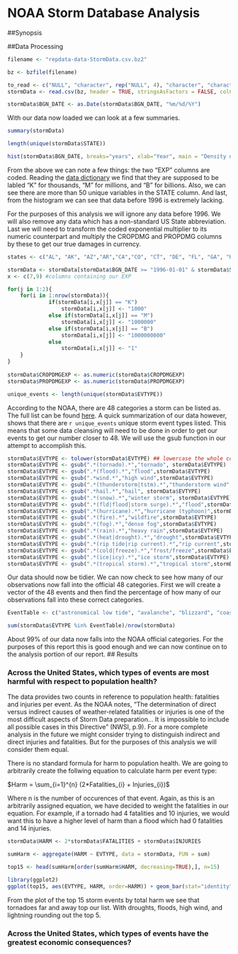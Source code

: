 NOAA Storm Database Analysis
============================

##Synopsis


##Data Processing

```r
filename <- "repdata-data-StormData.csv.bz2"

bz <- bzfile(filename)

to_read <- c("NULL", "character", rep("NULL", 4), "character", "character", rep("NULL", 14), "numeric", "numeric", "numeric", "character", "numeric", "character", rep("NULL", 3), "numeric", "numeric", rep("NULL", 3), "numeric")
stormData <- read.csv(bz, header = TRUE, stringsAsFactors = FALSE, colClasses = to_read)

stormData$BGN_DATE <- as.Date(stormData$BGN_DATE, "%m/%d/%Y")
```
With our data now loaded we can look at a few summaries.
```r
summary(stormData)

length(unique(stormData$STATE))

hist(stormData$BGN_DATE, breaks="years", xlab="Year", main = "Density of Data Per Year", col = "blue")
```
From the above we can note a few things: the two "EXP" columns are coded. Reading the [data dictionary](https://d396qusza40orc.cloudfront.net/repdata%2Fpeer2_doc%2Fpd01016005curr.pdf) we find that they are supposed to be labled "K" for thousands, "M" for millions, and "B" for billions. Also, we can see there are more than 50 unique variables in the STATE column. And last, from the histogram we can see that data before 1996 is extremely lacking. 

For the purposes of this analysis we will ignore any data before 1996. We will also remove any data which has a non-standard US State abbreviation. Last we will need to transform the coded exponential multiplier to its numeric counterpart and multiply the CROPDMG and PROPDMG columns by these to get our true damages in currency.

```r
states <- c("AL", "AK", "AZ","AR","CA","CO", "CT", "DE", "FL", "GA", "HI", "ID", "IL", "IN", "IA", "KS", "KY", "LA", "ME", "MD", "MA", "MI", "MN", "MS", "MO", "MT", "NE", "NV", "NH", "NJ", "NM", "NY", "NC", "ND", "OH", "OK", "OR", "PA", "RI", "SC", "SD", "TN", "TX", "UT", "VT", "VA", "WA", "WV", "WI", "WY")

stormData <- stormData[stormData$BGN_DATE >= "1996-01-01" & stormData$STATE %in% states,]
x <- c(7,9) #columns containing our EXP

for(j in 1:2){
    for(i in 1:nrow(stormData)){
             if(stormData[i,x[j]] == "K")
                 stormData[i,x[j]] <- "1000"
             else if(stormData[i,x[j]] == "M")
                 stormData[i,x[j]] <- "1000000"
             else if(stormData[i,x[j]] == "B")
                 stormData[i,x[j]] <- "1000000000"
             else
                 stormData[i,x[j]] <- "1"
    }
}
 
stormData$CROPDMGEXP <- as.numeric(stormData$CROPDMGEXP)
stormData$PROPDMGEXP <- as.numeric(stormData$PROPDMGEXP)
```

```r
unique_events <- length(unique(stormData$EVTYPE))
```

According to the NOAA, there are 48 categories a storm can be listed as. The full list can be found [here](https://d396qusza40orc.cloudfront.net/repdata%2Fpeer2_doc%2Fpd01016005curr.pdf). A quick summarization of our data however, shows that there are `r unique_events` unique storm event types listed. This means that some data cleansing will need to be done in order to get our events to get our number closer to 48. We will use the gsub function in our attempt to accomplish this.

``` r
stormData$EVTYPE <- tolower(stormData$EVTYPE) ## lowercase the whole column to save us some typing
stormData$EVTYPE <- gsub(".*(tornado).*","tornado", stormData$EVTYPE)
stormData$EVTYPE <- gsub(".*(flood).*","flood",stormData$EVTYPE)
stormData$EVTYPE <- gsub(".*wind.*","high wind",stormData$EVTYPE)
stormData$EVTYPE <- gsub(".*(thunderstorm|tstm).*","thunderstorm wind",stormData$EVTYPE)
stormData$EVTYPE <- gsub(".*hail.*","hail", stormData$EVTYPE)
stormData$EVTYPE <- gsub(".*(snow).*","winter storm", stormData$EVTYPE)
stormData$EVTYPE <- gsub(".*(fld|flood|storm surge).*","flood",stormData$EVTYPE)
stormData$EVTYPE <- gsub(".*(hurricane).*","hurricane (typhoon)",stormData$EVTYPE)
stormData$EVTYPE <- gsub(".*(fire).*","wildfire",stormData$EVTYPE)
stormData$EVTYPE <- gsub(".*(fog).*","dense fog",stormData$EVTYPE)
stormData$EVTYPE <- gsub(".*(rain).*","heavy rain",stormData$EVTYPE)
stormData$EVTYPE <- gsub(".*(heat|drought).*","drought",stormData$EVTYPE)
stormData$EVTYPE <- gsub(".*(rip tide|rip current).*","rip current",stormData$EVTYPE)
stormData$EVTYPE <- gsub(".*(cold|freeze).*","frost/freeze",stormData$EVTYPE)
stormData$EVTYPE <- gsub(".*(ice|icy).*","ice storm",stormData$EVTYPE)
stormData$EVTYPE <- gsub(".*(tropical storm).*","tropical storm",stormData$EVTYPE)
```

Our data should now be tidier. We can now check to see how many of our observations now fall into the official 48 categories. First we will create a vector of the 48 events and then find the percentage of how many of our observations fall into these correct categories.

```r
EventTable <- c("astronomical low tide", "avalanche", "blizzard", "coastal flood", "cold/wind chill", "debris flow", "dense fog", "dense smoke", "drought", "dust devil", "dust storm", "excessive heat", "extreme cold/wind chill", "flash flood", "flood", "frost/freeze", "funnel cloud", "freezing fog", "hail", "heat", "heavy rain", "heavy snow", "high surf", "high wind", "hurricane (typhoon)", "ice storm", "lake-effect snow", "lakeshore flood", "lightning", "marine hail", "marine high wind", "marine strong wind", "marine thunderstorm wind", "rip current", "seiche", "sleet", "storm surge/tide", "strong wind", "thunderstorm wind", "tornado", "tropical depression", "tropical storm", "tsunami", "volcanic ash", "waterspout", "wildfire", "winter storm", "winter weather")

sum(stormData$EVTYPE %in% EventTable)/nrow(stormData)
```

About 99% of our data now falls into the NOAA official categories. For the purposes of this report this is good enough and we can now continue on to the analysis portion of our report.
## Results

### Across the United States, which types of events are most harmful with respect to population health?

The data provides two counts in reference to population health: fatalities and injuries per event. As the NOAA notes, "The determination of direct versus indirect causes of weather-related fatalities or injuries is one of the most difficult aspects of Storm Data preparation... It is impossible to include all possible cases in this Directive" (NWSI, p.9). For a more complete analysis in the future we might consider trying to distinguish indirect and direct injuries and fatalities. But for the purposes of this analysis we will consider them equal. 

There is no standard formula for harm to population health. We are going to arbitrarily create the follwing equation to calculate harm per event type: 

  $Harm = \sum_{i=1}^{n} (2*Fatalities_{i} + Injuries_{i})$

Where n is the number of occurences of that event. Again, as this is an arbitrarily assigned equation, we have decided to weight the fatalities in our equation. For example, if a tornado had 4 fatalities and 10 injuries, we would want this to have a higher level of harm than a flood which had 0 fatalities and 14 injuries.

``` r
stormData$HARM <- 2*stormData$FATALITIES + stormData$INJURIES

sumHarm <- aggregate(HARM ~ EVTYPE, data = stormData, FUN = sum)

top15 <- head(sumHarm[order(sumHarm$HARM, decreasing=TRUE),], n=15)

library(ggplot2)
ggplot(top15, aes(EVTYPE, HARM, order=HARM)) + geom_bar(stat="identity", fill="red") + coord_flip() + labs(x = "", y="Total Harm", title="Total Harm by Event Type")

```

From the plot of the top 15 storm events by total harm we see that tornadoes far and away top our list. With droughts, floods, high wind, and lightning rounding out the top 5. 

### Across the United States, which types of events have the greatest economic consequences?
